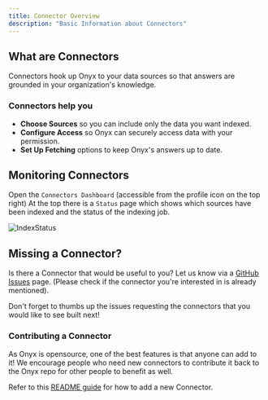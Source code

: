 ```yaml
---
title: Connector Overview
description: "Basic Information about Connectors"
---
```


## What are Connectors

Connectors hook up Onyx to your data sources so that answers are grounded in your organization's knowledge.

### Connectors help you

- **Choose Sources** so you can include only the data you want indexed.
- **Configure Access** so Onyx can securely access data with your permission.
- **Set Up Fetching** options to keep Onyx's answers up to date.

## Monitoring Connectors

Open the `Connectors Dashboard` (accessible from the profile icon on the top right)
At the top there is a `Status` page which shows which sources have been indexed and the status of the indexing job.

![IndexStatus](/images/connectors/IndexStatus.png)

## Missing a Connector?

Is there a Connector that would be useful to you? Let us know via a
[GitHub Issues](https://github.com/onyx-dot-app/onyx/issues) page.
(Please check if the connector you're interested in is already mentioned).

Don't forget to thumbs up the issues requesting the connectors that you would like to see built next!

### Contributing a Connector

As Onyx is opensource, one of the best features is that anyone can add to it! We encourage people who need new
connectors to contribute it back to the Onyx repo for other people to benefit as well.

Refer to this [README guide](https://github.com/onyx-dot-app/onyx/blob/main/backend/onyx/connectors/README.md)
for how to add a new Connector.
